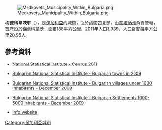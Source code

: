 [[Image:Medkovets_Municipality_Within_Bulgaria.png|right]]

{{Coord|43|37|N|23|10|E|display=title}}

'''梅德科韋茨市'''（{{lang-bg|Медковец}}），是[[保加利亞|保加利亞]]的城鎮，位於該國西北部，由[[蒙塔納州|蒙塔納州]]負責管轄，首府設於[[梅德科韋茨|梅德科韋茨]]，面積188平方公里，2011年人口3,939，人口密度每平方公里20.95人。

==參考資料==
*{{bg icon}}[http://www.nsi.bg/census2011/pagebg2.php?p2=36&sp2=91&SSPP2=92 National Statistical Institute - Census 2011] {{Wayback|url=http://www.nsi.bg/census2011/pagebg2.php?p2=36&sp2=91&SSPP2=92 |date=20110410214655 }}
*{{en icon}} [http://www.nsi.bg/otrasalen.php?otr=53&a1=1583&a2=1584&a3=1588#cont Bulgarian National Statistical Institute - Bulgarian towns in 2009] {{Wayback|url=http://www.nsi.bg/otrasalen.php?otr=53&a1=1583&a2=1584&a3=1588#cont |date=20101113165731 }}
*{{en icon}} [http://www.nsi.bg/nrnm/index.php?ezik=en&f=8&s=1&date=29.12.2010&e=1&s1=4&c1=2&a1=1000&c=0 Bulgarian National Statistical Institute - Bulgarian villages under 1000 inhabitants - December 2009] {{Wayback|url=http://www.nsi.bg/nrnm/index.php?ezik=en&f=8&s=1&date=29.12.2010&e=1&s1=4&c1=2&a1=1000&c=0 |date=20171110031811 }}
*{{en icon}} [http://www.nsi.bg/nrnm/index.php?ezik=en&f=8&s=1&date=29.12.2010&e=1&s1=4&c1=3&a1=1000&c=1&s2=4&c2=2&a2=5000 Bulgarian National Statistical Institute - Bulgarian Settlements 1000-5000 inhabitants - December 2009] {{Wayback|url=http://www.nsi.bg/nrnm/index.php?ezik=en&f=8&s=1&date=29.12.2010&e=1&s1=4&c1=3&a1=1000&c=1&s2=4&c2=2&a2=5000 |date=20171110031803 }}
* [http://www.guide-bulgaria.com/NW/Montana/Medkovets/ Info website] {{Wayback|url=http://www.guide-bulgaria.com/NW/Montana/Medkovets/ |date=20141129152127 }} {{en icon}}

{{Bulgaria-geo-stub}}
[[Category:保加利亞城市|Category:保加利亞城市]]